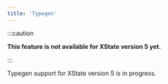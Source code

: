 ```yaml
---
title: 'Typegen'
---
```


:::caution

**This feature is not available for XState version 5 yet.**

:::

Typegen support for XState version 5 is in progress.

